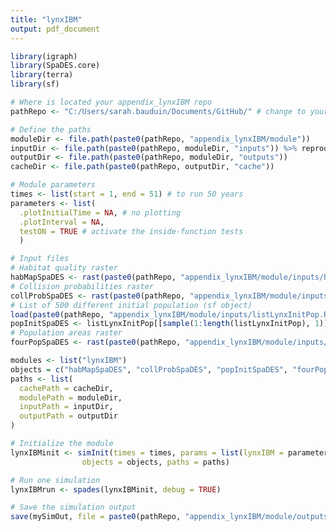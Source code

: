 ```yaml
---
title: "lynxIBM"
output: pdf_document
---
```


```r
library(igraph)
library(SpaDES.core)
library(terra)
library(sf)

# Where is located your appendix_lynxIBM repo
pathRepo <- "C:/Users/sarah.bauduin/Documents/GitHub/" # change to your path

# Define the paths
moduleDir <- file.path(paste0(pathRepo, "appendix_lynxIBM/module"))
inputDir <- file.path(paste0(pathRepo, moduleDir, "inputs")) %>% reproducible::checkPath(create = TRUE)
outputDir <- file.path(paste0(pathRepo, moduleDir, "outputs"))
cacheDir <- file.path(paste0(pathRepo, outputDir, "cache"))

# Module parameters
times <- list(start = 1, end = 51) # to run 50 years
parameters <- list(
  .plotInitialTime = NA, # no plotting
  .plotInterval = NA,
  testON = TRUE # activate the inside-function tests 
  )

# Input files
# Habitat quality raster
habMapSpaDES <- rast(paste0(pathRepo, "appendix_lynxIBM/module/inputs/habMap.tif"))
# Collision probabilities raster
collProbSpaDES <- rast(paste0(pathRepo, "appendix_lynxIBM/module/inputs/collProb.tif"))
# List of 500 different initial population (sf object)
load(paste0(pathRepo, "appendix_lynxIBM/module/inputs/listLynxInitPop.RData"))
popInitSpaDES <- listLynxInitPop[[sample(1:length(listLynxInitPop), 1)]] # sample one initial population
# Population areas raster
fourPopSpaDES <- rast(paste0(pathRepo, "appendix_lynxIBM/module/inputs/fourPop.tif"))

modules <- list("lynxIBM")
objects = c("habMapSpaDES", "collProbSpaDES", "popInitSpaDES", "fourPopSpaDES")
paths <- list(
  cachePath = cacheDir,
  modulePath = moduleDir,
  inputPath = inputDir,
  outputPath = outputDir
)

# Initialize the module
lynxIBMinit <- simInit(times = times, params = list(lynxIBM = parameters), modules = modules,
                objects = objects, paths = paths)

# Run one simulation
lynxIBMrun <- spades(lynxIBMinit, debug = TRUE)

# Save the simulation output
save(mySimOut, file = paste0(pathRepo, "appendix_lynxIBM/module/outputs/lynxIBMrun_", sample(1:100000,1), ".RData"))

```


